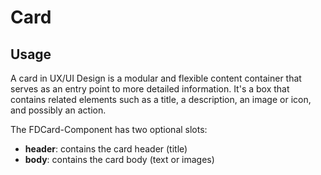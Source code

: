 

<Meta of={CardStories} />


# Card


## Usage

A card in UX/UI Design is a modular and flexible content container that serves as an entry point to more detailed information. It's a box that contains related elements such as a title, a description, an image or icon, and possibly an action.

<Canvas>
  <Story of={CardStories.Default} />
</Canvas>

The FDCard-Component has two optional slots:

* **header**: contains the card header (title)
* **body**: contains the card body (text or images)



